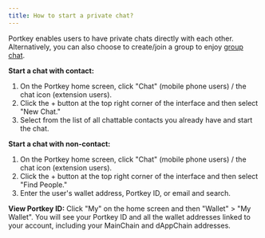 ```yaml
---
title: How to start a private chat?
---
```


Portkey enables users to have private chats directly with each other.
Alternatively, you can also choose to create/join a group to enjoy [group chat](/docs/How-to-start-a-group-chat "").

**Start a chat with contact:**

1. On the Portkey home screen, click "Chat" (mobile phone users) / the chat icon (extension users).
2. Click the + button at the top right corner of the interface and then select "New Chat."
3. Select from the list of all chattable contacts you already have and start the chat.

**Start a chat with non-contact:**

1. On the Portkey home screen, click "Chat" (mobile phone users) / the chat icon (extension users).
2. Click the + button at the top right corner of the interface and then select "Find People."
3. Enter the user's wallet address, Portkey ID, or email and search.

**View Portkey ID:**
Click "My" on the home screen and then "Wallet" > "My Wallet". You will see your Portkey ID and all the wallet addresses linked to your account, including your MainChain and dAppChain addresses.
